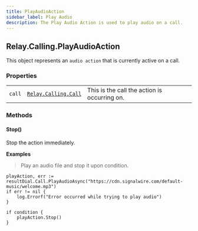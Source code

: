 ```yaml
---
title: PlayAudioAction
sidebar_label: Play Audio
description: The Play Audio Action is used to play audio on a call.
---
```


[link]: /sdks/reference/realtime-sdk/v2/sdks/golang/calling/call

## Relay.Calling.PlayAudioAction

This object represents an `audio action` that is currently active on a call.

### Properties

|    |   |   |
| -: | - | - |
| `call` | [`Relay.Calling.Call`][link] | This is the call the action is occurring on. |


### Methods

<div class="method-definitions"></div>

#### Stop()

Stop the action immediately.



**Examples**

> Play an audio file and stop it upon condition.

```
playAction, err := resultDial.Call.PlayAudioAsync("https://cdn.signalwire.com/default-music/welcome.mp3")
if err != nil {
	log.Errorf("Error occurred while trying to play audio")
}

if condition {
	playAction.Stop()
}

```